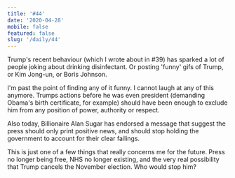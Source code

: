 ```yaml
---
title: '#44'
date: '2020-04-28'
mobile: false
featured: false
slug: '/daily/44'
---
```


Trump's recent behaviour (which I wrote about in #39) has sparked a lot of people joking about drinking disinfectant. Or posting 'funny' gifs of Trump, or Kim Jong-un, or Boris Johnson.

I'm past the point of finding any of it funny. I cannot laugh at any of this anymore. Trumps actions before he was even president (demanding Obama's birth certificate, for example) should have been enough to exclude him from any position of power, authority or respect.

Also today, Billionaire Alan Sugar has endorsed a message that suggest the press should only print positive news, and should stop holding the government to account for their clear failings.

This is just one of a few things that really concerns me for the future. Press no longer being free, NHS no longer existing, and the very real possibility that Trump cancels the November election. Who would stop him?
